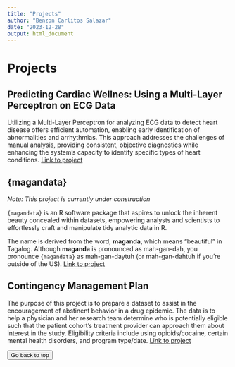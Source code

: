```yaml
---
title: "Projects"
author: "Benzon Carlitos Salazar"
date: "2023-12-28"
output: html_document
---
```


# Projects
<!-- Data Projects -->
## Predicting Cardiac Wellnes: Using a Multi-Layer Perceptron on ECG Data 

Utilizing a Multi-Layer Perceptron for analyzing ECG data to detect heart disease offers efficient automation, enabling 
early identification of abnormalities and arrhythmias. This approach addresses the challenges of manual analysis, 
providing consistent, objective diagnostics while enhancing the system's capacity to identify specific types of heart 
conditions. 
<a href="https://github.com/carrliitos/ecg_classification" target="_blank">Link to project</a>

## {magandata}

*Note: This project is currently under construction*

`{magandata}` is an R software package that aspires to unlock the inherent beauty concealed within datasets, empowering 
analysts and scientists to effortlessly craft and manipulate tidy analytic data in R.

The name is derived from the word, **maganda**, which means "beautiful" in Tagalog. Although **maganda** is pronounced 
as mah-gan-dah, you pronounce `{magandata}` as mah-gan-daytuh (or mah-gan-dahtuh if you're outside of the US).
<a href="https://github.com/carrliitos/magandata" target="_blank">Link to project</a>

## Contingency Management Plan

The purpose of this project is to prepare a dataset to assist in the encouragement of abstinent behavior in a drug 
epidemic. The data is to help a physician and her research team determine who is potentially eligible such that the 
patient cohort's treatment provider can approach them about interest in the study. Eligibility criteria include using 
opioids/cocaine, certain mental health disorders, and program type/date.
<a href="./notebooks/resources/contingency_management_plan.html" target="_blank">Link to project</a>

<!-- Software Projects -->

<button onclick="window.scrollTo(0,0);">Go back to top</button>
